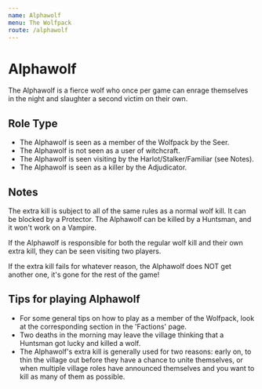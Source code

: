 ```yaml
---
name: Alphawolf
menu: The Wolfpack
route: /alphawolf
---
```


# Alphawolf

The Alphawolf is a fierce wolf who once per game can enrage themselves
in the night and slaughter a second victim on their own.

## Role Type

  - The Alphawolf is seen as a member of the Wolfpack by the Seer.
  - The Alphawolf is not seen as a user of witchcraft.
  - The Alphawolf is seen visiting by the Harlot/Stalker/Familiar (see
    Notes).
  - The Alphawolf is seen as a killer by the Adjudicator.

## Notes

The extra kill is subject to all of the same rules as a normal wolf
kill. It can be blocked by a Protector. The Alphawolf can be killed by a
Huntsman, and it won't work on a Vampire.

If the Alphawolf is responsible for both the regular wolf kill and their
own extra kill, they can be seen visiting two players.

If the extra kill fails for whatever reason, the Alphawolf does NOT get
another one, it's gone for the rest of the game\!

## Tips for playing Alphawolf

  - For some general tips on how to play as a member of the Wolfpack,
    look at the corresponding section in the 'Factions' page.
  - Two deaths in the morning may leave the village thinking that a
    Huntsman got lucky and killed a wolf.
  - The Alphawolf's extra kill is generally used for two reasons: early
    on, to thin the village out before they have a chance to unite
    themselves, or when multiple village roles have announced themselves
    and you want to kill as many of them as possible.
